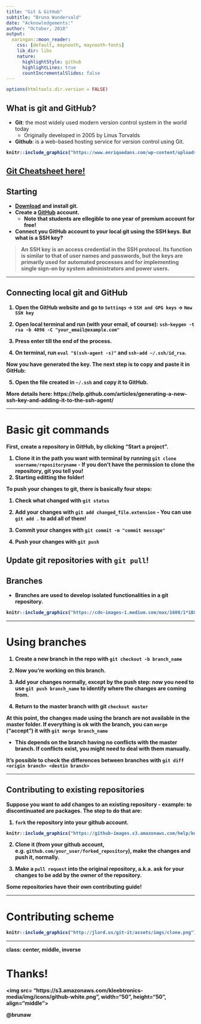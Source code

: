 ```yaml
---
title: "Git & GitHub"
subtitle: "Bruna Wundervald"
date: "Acknowledgements:"
author: "October, 2018"
output:
  xaringan::moon_reader:
    css: [default, maynooth, maynooth-fonts]
    lib_dir: libs
    nature:
      highlightStyle: github
      highlightLines: true
      countIncrementalSlides: false
---
```

```r
options(htmltools.dir.version = FALSE)
```

## What is git and GitHub?

  - **Git**: the most widely used modern version control system 
in the world today 
    - Originally developed in 2005 by Linus Torvalds

  - **Github**: is a web-based hosting service for version 
  control using Git.
  
  
<b>  
```r
knitr::include_graphics("https://www.enriquedans.com/wp-content/uploads/2018/06/GitHub-Octocat.jpg")
```


[Git Cheatsheet here!](https://www.atlassian.com/git/tutorials/atlassian-git-cheatsheet)
---
## Starting 

- [Download](https://git-scm.com/downloads) and
install git. 
- Create a [GitHub](http://github.com) account.
  - Note that students are ellegible to one year
  of premium account for free!
  
- Connect you GitHub account to your local git using
the SSH keys. **But what is a SSH key?**

> An SSH key is an access credential in the SSH protocol. Its function is similar to that of user names and passwords, but the keys are primarily used for automated processes and for implementing single sign-on by system administrators and power users.

---

## Connecting local git and GitHub

  1. Open the GitHub website and go to `Settings` -> `SSH and GPG keys` -> `New SSH key` 
  
  2. Open  local terminal and run (with your email, of course): 
  `ssh-keygen -t rsa -b 4096 -C "your_email@example.com"`
  
  3. Press enter till the end of the process.
  
  4. On terminal, run `eval "$(ssh-agent -s)"`
  and `ssh-add ~/.ssh/id_rsa`. 


Now you have generated the key. The next step is to 
copy and paste it in GitHub:

  5. Open the file created in `~/.ssh` and copy it
  to GitHub. 
  
More details here: https://help.github.com/articles/generating-a-new-ssh-key-and-adding-it-to-the-ssh-agent/

---

# Basic git commands

First, create a repository in GitHub, by clicking
"Start a project". 

  1. Clone it in the path you want with terminal
  by running `git clone username/repositoryname`
    - If you don't have the permission to clone
    the repository, git you tell you!
  2. Starting editting the folder!
  

To push your changes to git, there is basically four steps:

  1. Check what changed with `git status`
  
  2. Add your changes with `git add changed_file.extension`
    - You can use `git add .` to add all of them!
    
  3. Commit your changes with `git commit -m "commit message"`
  
  4. Push your changes with `git push`


Update git repositories with `git pull`!
---

## Branches 

  - Branches are used to develop isolated functionalities
  in a git repository.
  
```r
knitr::include_graphics("https://cdn-images-1.medium.com/max/1600/1*iB8lNrITmLvKeL8mnp3qAA.png")
```


---

# Using branches

  1. Create a new branch in the repo with `git checkout -b branch_name`
  
  2. Now you're working on this branch. 
  
  3. Add your changes normally, except by the push step: now you need
  to use `git push branch_name` to identify where the changes are
  coming from. 
  
  4. Return to the master branch with git `checkout master`
  
**At this point, the changes made using the branch are not**
**available in the master folder. If everything is ok with**
**the branch, you can `merge` ("accept") it with `git merge branch_name`** 
  
  - This depends on the branch having no conflicts with the
  master branch. If conflicts exist, you might need to deal
  with them manually. 
  
It's possible to check the differences between branches with
`git diff <origin branch> <destin branch>`

---

## Contributing to existing repositories  

Suppose you want to add changes to an existing repository - example:
to discontinuated are packages. The step to do that are:

  1.  `fork` the repository into your github account.
  
  
```r
knitr::include_graphics("https://github-images.s3.amazonaws.com/help/bootcamp/Bootcamp-Fork.png")
```


  2. Clone it (from your github account, e.g. `github.com/your_user/forked_repository`), make the changes 
  and push it, normally. 
  
  3. Make a `pull request` into the original repository, a.k.a.
  ask for your changes to be add by the owner of the repository. 

**Some repositories have their own contributing guide!**

---

# Contributing scheme
```r
knitr::include_graphics("http://jlord.us/git-it/assets/imgs/clone.png")
```


---

class: center, middle, inverse

# Thanks!


<img src= "https://s3.amazonaws.com/kleebtronics-media/img/icons/github-white.png", width="50", height="50",  align="middle"> 

<b>

@brunaw 
